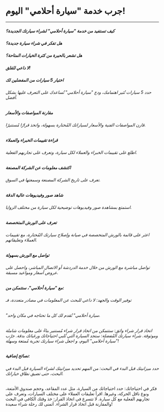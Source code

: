# جرب خدمة "سيارة أحلامي" اليوم!

---

##### كيف تستفيد من خدمة "سيارة أحلامي" لشراء سيارتك الجديدة؟

##### هل تفكر في شراء سيارة جديدة؟

##### هل تشعر بالحيرة من كثرة الخيارات المتاحة؟

##### لا داعي للقلق!

##### اختيار 5 سيارات من المفضلين لك

###### حدد 5 سيارات تُثير اهتمامك، ودع "سيارة أحلامي" تُساعدك على التعرف عليها بشكل أفضل.

##### مقارنة المواصفات والأسعار

###### قارن المواصفات الفنية والأسعار لسياراتك المُختارة بسهولة، واتخذ قرارًا مُستنيرًا.

##### قراءة تقييمات الخبراء والعملاء

###### اطلع على تقييمات الخبراء والعملاء لكل سيارة، وتعرف على تجاربهم الفعلية.

##### اكتشف معلومات عن الشركة المصنعة

###### تعرف على تاريخ الشركة المصنعة وسمعتها في السوق.

##### شاهد صور وفيديوهات عالية الدقة

###### استمتع بمشاهدة صور وفيديوهات توضيحية لكل سيارة من مختلف الزوايا.

##### تعرف على الورش المتخصصة

###### اعثر على قائمة بالورش المتخصصة في صيانة وإصلاح سيارتك المُختارة، مع تقييمات العملاء وتعليقاتهم.

##### تواصل مع الورش بسهولة

###### تواصل مباشرة مع الورش من خلال خدمة الدردشة أو الاتصال المباشر، واحصل على عروض أسعار ومواعيد مسبقة.

##### مع "سيارة أحلامي"، ستتمكن من:

###### توفير الوقت والجهد: لا داعي للبحث عن المعلومات في مصادر متعددة، فـ

###### "سيارة أحلامي" تُقدم لك كل ما تحتاجه في مكان واحد.

###### اتخاذ قرار شراء واثق: ستتمكن من اتخاذ قرار شراء مُستنير بناءً على معلومات شاملة وموثوقة. شراء سيارتك المُفضلة: ستجد السيارة التي تُلبي احتياجاتك ورغباتك بدقة. جرّب "سيارة أحلامي" اليوم، و اجعل شراء سيارتك تجربة مُمتعة وسهلة!

##### نصائح إضافية:

###### حدد ميزانيتك قبل البدء في البحث: من المهم تحديد ميزانيتك لشراء السيارة قبل البدء في البحث، حتى تضيق نطاق خياراتك.

فكر في احتياجاتك: حدد احتياجاتك من السيارة، مثل عدد المقاعد، وحجم صندوق الأمتعة،
ونوع ناقل الحركة، وغيرها. اقرأ تعليقات العملاء على مختلف السيارات، وتعرف على
تجاربهم الفعلية مع كل سيارة. لا تتسرع في اتخاذ القرار: خذ وقتك الكافي في البحث
والمقارنة قبل اتخاذ قرار الشراء. أتمنى لك رحلة شراء سعيدة!
